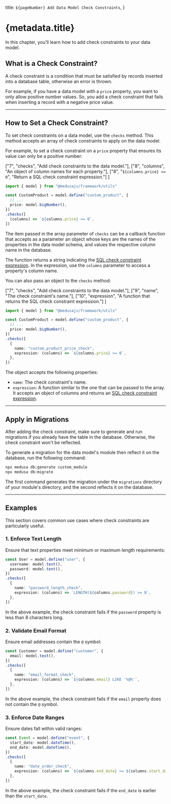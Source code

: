   title: `${pageNumber} Add Data Model Check Constraints`,
}

# {metadata.title}

In this chapter, you'll learn how to add check constraints to your data model.

## What is a Check Constraint?

A check constraint is a condition that must be satisfied by records inserted into a database table, otherwise an error is thrown.

For example, if you have a data model with a `price` property, you want to only allow positive number values. So, you add a check constraint that fails when inserting a record with a negative price value.

---

## How to Set a Check Constraint?

To set check constraints on a data model, use the `checks` method. This method accepts an array of check constraints to apply on the data model.

For example, to set a check constraint on a `price` property that ensures its value can only be a positive number:

  ["7", "checks", "Add check constraints to the data model."],
  ["8", "columns", "An object of column names for each property."],
  ["8", "`${columns.price} >= 0`", "Return a SQL check constraint expression."]
]

```ts highlights={checks1Highlights}
import { model } from "@medusajs/framework/utils"

const CustomProduct = model.define("custom_product", {
  // ...
  price: model.bigNumber(),
})
.checks([
  (columns) => `${columns.price} >= 0`,
])
```

The item passed in the array parameter of `checks` can be a callback function that accepts as a parameter an object whose keys are the names of the properties in the data model schema, and values the respective column name in the database. 

The function returns a string indicating the [SQL check constraint expression](https://www.postgresql.org/docs/current/ddl-constraints.html#DDL-CONSTRAINTS-CHECK-CONSTRAINTS). In the expression, use the `columns` parameter to access a property's column name.

You can also pass an object to the `checks` method:

  ["7", "checks", "Add check constraints to the data model."],
  ["9", "name", "The check constraint's name."],
  ["10", "expression", "A function that returns the SQL check constraint expression."]
]

```ts highlights={checks2Highlights}
import { model } from "@medusajs/framework/utils"

const CustomProduct = model.define("custom_product", {
  // ...
  price: model.bigNumber(),
})
.checks([
  {
    name: "custom_product_price_check",
    expression: (columns) => `${columns.price} >= 0`,
  },
])
```

The object accepts the following properties:

- `name`: The check constraint's name.
- `expression`: A function similar to the one that can be passed to the array. It accepts an object of columns and returns an [SQL check constraint expression](https://www.postgresql.org/docs/current/ddl-constraints.html#DDL-CONSTRAINTS-CHECK-CONSTRAINTS).

---

## Apply in Migrations

After adding the check constraint, make sure to generate and run migrations if you already have the table in the database. Otherwise, the check constraint won't be reflected.

To generate a migration for the data model's module then reflect it on the database, run the following command:

```bash
npx medusa db:generate custom_module
npx medusa db:migrate
```

The first command generates the migration under the `migrations` directory of your module's directory, and the second reflects it on the database.

---

## Examples

This section covers common use cases where check constraints are particularly useful.

### 1. Enforce Text Length

Ensure that text properties meet minimum or maximum length requirements:

```ts
const User = model.define("user", {
  username: model.text(),
  password: model.text(),
})
.checks([
  {
    name: "password_length_check", 
    expression: (columns) => `LENGTH(${columns.password}) >= 8`,
  },
])
```

In the above example, the check constraint fails if the `password` property is less than 8 characters long.

### 2. Validate Email Format

Ensure email addresses contain the `@` symbol:

```ts
const Customer = model.define("customer", {
  email: model.text(),
})
.checks([
  {
    name: "email_format_check",
    expression: (columns) => `${columns.email} LIKE '%@%'`,
  },
])
```

In the above example, the check constraint fails if the `email` property does not contain the `@` symbol.

### 3. Enforce Date Ranges

Ensure dates fall within valid ranges:

```ts
const Event = model.define("event", {
  start_date: model.dateTime(),
  end_date: model.dateTime(),
})
.checks([
  {
    name: "date_order_check",
    expression: (columns) => `${columns.end_date} >= ${columns.start_date}`,
  },
])
```

In the above example, the check constraint fails if the `end_date` is earlier than the `start_date`.